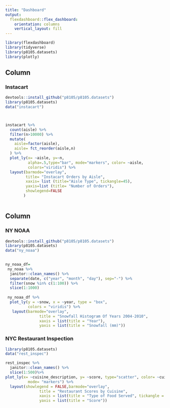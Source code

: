```yaml
---
title: "Dashboard"
output: 
  flexdashboard::flex_dashboard:
    orientation: columns
    vertical_layout: fill
---
```


```r
library(flexdashboard)
library(tidyverse)
library(p8105.datasets)
library(plotly)

```

Column {data-width=650}
-----------------------------------------------------------------------

### Instacart

```r

devtools::install_github("p8105/p8105.datasets") 
library(p8105.datasets)
data("instacart")



instacart %>% 
  count(aisle) %>% 
  filter(n>10000) %>% 
  mutate(
    aisle=factor(aisle),
    aisle= fct_reorder(aisle,n)
  ) %>% 
  plot_ly(x= ~aisle, y=~n,
          alpha=.5,type="bar", mode="markers", color= ~aisle,
          colors="viridis") %>% 
  layout(barmode="overlay",
         title= "Instacart Orders by Aisle",
         xaxis= list (title="Aisle Type", tickangle=45),
         yaxis=list (title= "Number of Orders"),
         showlegend=FALSE
        )
  
```

Column {data-width=350}
-----------------------------------------------------------------------



### NY NOAA

```r
devtools::install_github("p8105/p8105.datasets") 
library(p8105.datasets)
data("ny_noaa")
 

ny_noaa_df=
 ny_noaa %>% 
  janitor::clean_names() %>% 
  separate(date, c("year", "month", "day"), sep="-") %>%
  filter(snow %in% c(1:100)) %>%
  slice(1:1000)
 
 ny_noaa_df %>%        
  plot_ly(y = ~snow, x = ~year, type = "box",
          colors = "viridis") %>% 
   layout(barmode="overlay",
               title = "Snowfall Histogram Of Years 2004-2010",
               xaxis = list(title = "Year"),
               yaxis = list(title = "Snowfall (mm)"))
```

### NYC Restaurant Inspection

```r

library(p8105.datasets)
data("rest_inspec")

rest_inspec %>%
  janitor::clean_names() %>%
  slice(1:500)%>%
plot_ly(x= ~cuisine_description, y= ~score, type="scatter", color= ~cuisine_description,
          mode= "markers") %>% 
  layout(showlegend = FALSE,barmode="overlay",
               title = "Restaurant Scores by Cuisine",
               xaxis = list(title = "Type of Food Served", tickangle = 45),
               yaxis = list(title = "Score"))

          


```

